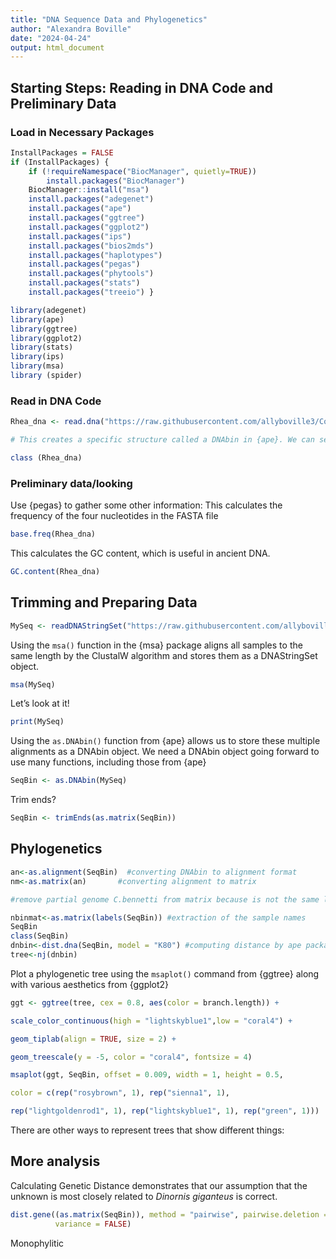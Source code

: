```yaml
---
title: "DNA Sequence Data and Phylogenetics"
author: "Alexandra Boville"
date: "2024-04-24"
output: html_document
---
```


## Starting Steps: Reading in DNA Code and Preliminary Data

### Load in Necessary Packages
```r
InstallPackages = FALSE
if (InstallPackages) {
    if (!requireNamespace("BiocManager", quietly=TRUE)) 
        install.packages("BiocManager")
    BiocManager::install("msa")
    install.packages("adegenet")
    install.packages("ape")
    install.packages("ggtree")
    install.packages("ggplot2")
    install.packages("ips")
    install.packages("bios2mds")
    install.packages("haplotypes")
    install.packages("pegas")
    install.packages("phytools")
    install.packages("stats")
    install.packages("treeio") }
```

```r
library(adegenet)
library(ape)
library(ggtree)
library(ggplot2)
library(stats)
library(ips)
library(msa)
library (spider)
```
### Read in DNA Code
```r
Rhea_dna <- read.dna("https://raw.githubusercontent.com/allyboville3/Collaborative-Data-Science-Project/main/Aves%20FASTA%20Files/Rhea_americana.fasta", format = "fasta")

# This creates a specific structure called a DNAbin in {ape}. We can see this by checking the class.

class (Rhea_dna)
```

### Preliminary data/looking

Use {pegas} to gather some other information:
This calculates the frequency of the four nucleotides in the FASTA file
```r
base.freq(Rhea_dna)
```

This calculates the GC content, which is useful in ancient DNA. 
```r
GC.content(Rhea_dna)
```

## Trimming and Preparing Data

```r
MySeq <- readDNAStringSet("https://raw.githubusercontent.com/allyboville3/Collaborative-Data-Science-Project/main/Aves_cytB.fas")
```

Using the `msa()` function in the {msa} package aligns all samples to the same length by the ClustalW algorithm and stores them as a DNAStringSet object.
```r
msa(MySeq)
```
Let's look at it!
```r
print(MySeq)
```

Using the `as.DNAbin()` function from {ape} allows us to store these multiple alignments as a DNAbin object. We need a DNAbin object going forward to use many functions, including those from {ape}
```r
SeqBin <- as.DNAbin(MySeq)
```

Trim ends?
```r
SeqBin <- trimEnds(as.matrix(SeqBin))
```


## Phylogenetics

```r
an<-as.alignment(SeqBin)  #converting DNAbin to alignment format
nm<-as.matrix(an)       #converting alignment to matrix

#remove partial genome C.bennetti from matrix because is not the same length (in # of bp) as other sequences

nbinmat<-as.matrix(labels(SeqBin)) #extraction of the sample names
SeqBin
class(SeqBin)
dnbin<-dist.dna(SeqBin, model = "K80") #computing distance by ape package with K80 model derived by Kimura (1980)
tree<-nj(dnbin)
```

Plot a phylogenetic tree using the `msaplot()` command from {ggtree} along with various aesthetics from {ggplot2}
```r
ggt <- ggtree(tree, cex = 0.8, aes(color = branch.length)) +

scale_color_continuous(high = "lightskyblue1",low = "coral4") +

geom_tiplab(align = TRUE, size = 2) +

geom_treescale(y = -5, color = "coral4", fontsize = 4)

msaplot(ggt, SeqBin, offset = 0.009, width = 1, height = 0.5,

color = c(rep("rosybrown", 1), rep("sienna1", 1),

rep("lightgoldenrod1", 1), rep("lightskyblue1", 1), rep("green", 1)))
```
There are other ways to represent trees that show different things:


## More analysis
Calculating Genetic Distance demonstrates that our assumption that the unknown is most closely related to *Dinornis giganteus* is correct. 
```r
dist.gene((as.matrix(SeqBin)), method = "pairwise", pairwise.deletion = FALSE,
          variance = FALSE)
```
Monophylitic 